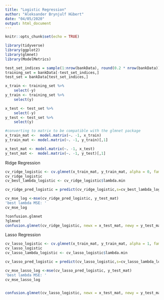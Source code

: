 ```yaml
---
title: "Logistic Regression"
author: "Aleksander Brynjulf Hübert"
date: "04/05/2020"
output: html_document
---
```


```r
knitr::opts_chunk$set(echo = TRUE)
```

```r
library(tidyverse)
library(ggplot2)
library(glmnet)
library(ModelMetrics)
```


```r
test_set_indices = sample(1:nrow(bankData), round(0.2 * nrow(bankData)), replace = FALSE)
training_set = bankData[-test_set_indices,] 
test_set = bankData[test_set_indices,] 

x_train <- training_set %>%
    select(-y)
y_train <- training_set %>%
    select(y)

x_test <- test_set %>%
    select(-y)
y_test <- test_set %>%
    select(y)

#converting to matrix to be compatible with the glmnet package
x_train_mat <-  model.matrix(~. -1, x_train)
y_train_mat <- model.matrix(~. -1, y_train)[,1]

x_test_mat <- model.matrix(~. -1, x_test)
y_test_mat <-  model.matrix(~. -1, y_test)[,1]
```

Ridge Regression
```r
cv_ridge_logistic <- cv.glmnet(x_train_mat, y_train_mat, alpha = 0, family = "binomial")
cv_ridge_logistic
cv_best_lambda_logistic <- cv_ridge_logistic$lambda.min

cv_ridge_pred_logistic = predict(cv_ridge_logistic,s=cv_best_lambda_logistic ,x_test_mat)

cv_mse_log <-mse(cv_ridge_pred_logistic, y_test_mat)
'best lambda MSE: ' 
cv_mse_log

?confusion.glmnet
?glmnet
confusion.glmnet(cv_ridge_logistic, newx = x_test_mat, newy = y_test_mat)
```

Lasso Regression

```r
cv_lasso_logistic <- cv.glmnet(x_train_mat, y_train_mat, alpha = 1, family = "binomial")
cv_lasso_logistic
cv_lasso_lambda_logistic <- cv_lasso_logistic$lambda.min

cv_lasso_pred_logistic = predict(cv_lasso_logistic,s=cv_lasso_lambda_logistic ,x_test_mat)

cv_mse_lasso_log <-mse(cv_lasso_pred_logistic, y_test_mat)
'best lambda MSE: ' 
cv_mse_lasso_log


confusion.glmnet(cv_lasso_logistic, newx = x_test_mat, newy = y_test_mat)
```

